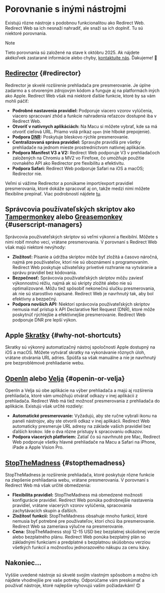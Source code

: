 # Porovnanie s inými nástrojmi

Existujú rôzne nástroje s podobnou funkcionalitou ako Redirect Web. Redirect Web sa ich nesnaží nahradiť, ale snaží sa ich doplniť. Tu sú niektoré porovnania.

> [!NOTE]
> Tieto porovnania sú založené na stave k októbru 2025. Ak nájdete akékoľvek zastarané informácie alebo chyby, [kontaktujte nás](/contact-us). Ďakujeme! 🙏

## [Redirector](https://github.com/einaregilsson/Redirector) {#redirector}

Redirector je skvelé rozšírenie prehliadača pre presmerovanie. Je úplne zadarmo a s otvoreným zdrojovým kódom a funguje aj na platformách iných ako Apple. Redirect Web však má niektoré ďalšie funkcie, ktoré by sa vám mohli páčiť:

*   **Podrobné nastavenia pravidiel:** Podporuje viacero vzorov vylúčenia, viacero spracovaní zhôd a funkcie nahradenia reťazcov dostupné iba v Redirect Web.
*   **Otvoriť v natívnych aplikáciách:** Na Macu si môžete vybrať, kde sa má otvoriť cieľová URL. Priamo volá príkaz `open` (nie hlboké prepojenie).
*   **Podpora [DNR](https://blog.mozilla.org/addons/2023/05/17/declarativenetrequest-available-in-firefox/):** Poskytuje bleskovo rýchle presmerovanie.
*   **Centralizovaná správa pravidiel:** Spravujte pravidlá pre všetky prehliadače na jednom mieste prostredníctvom natívnej aplikácie.
*   **Podpora Manifest V3 a V2:** Redirect Web podporuje V3 v prehliadačoch založených na Chromiu a MV2 vo Firefoxe, čo umožňuje použitie rovnakého API ako Redirector pre flexibilitu a efektivitu.
*   **Podpora Safari:** Redirect Web podporuje Safari na iOS a macOS; Redirector nie.

Veľmi si vážime Redirector a ponúkame import/export pravidiel presmerovania, ktoré dokáže spracovať aj on, takže medzi nimi môžete flexibilne prepínať. Viac podrobností nájdete [tu](/export-or-import-rules).

## Správcovia používateľských skriptov ako [Tampermonkey](https://www.tampermonkey.net/) alebo [Greasemonkey](https://www.greasespot.net/) {#userscript-managers}

Správcovia používateľských skriptov sú veľmi výkonní a flexibilní. Môžete s nimi robiť mnoho vecí, vrátane presmerovania. V porovnaní s Redirect Web však majú niektoré nevýhody:

*   **Zložitosť:** Písanie a údržba skriptov môže byť zložitá a časovo náročná, najmä pre používateľov, ktorí nie sú oboznámení s programovaním. Redirect Web poskytuje užívateľsky prívetivé rozhranie na vytváranie a správu pravidiel bez kódovania.
*   **Bezpečnosť:** Správcovia používateľských skriptov môžu zaviesť výkonnostnú réžiu, najmä ak sú skripty zložité alebo nie sú optimalizované. Môžu tiež spôsobiť nekonečnú slučku presmerovania, ak nie sú starostlivo napísané. Redirect Web je navrhnutý tak, aby bol efektívny a bezpečný.
*   **Podpora novších API:** Niektorí správcovia používateľských skriptov nemusia mať prístup k API Declarative Net Request (DNR), ktoré môže poskytnúť rýchlejšie a efektívnejšie presmerovanie. Redirect Web podporuje DNR pre lepší výkon.

## Apple [Skratky](https://support.apple.com/guide/shortcuts/welcome/ios) {#why-not-shortcuts}

Skratky sú výkonný automatizačný nástroj spoločnosti Apple dostupný na iOS a macOS. Môžete vytvárať skratky na vykonávanie rôznych úloh, vrátane otvárania URL adries. Spúšťa sa však manuálne a nie je navrhnutý pre bezproblémové prehliadanie webu.

## [OpenIn](https://loshadki.app/openin4/) alebo [Velja](https://sindresorhus.com/velja) {#openin-or-velja}

OpenIn a Velja sú obe aplikácie na výber prehliadača a majú aj rozšírenia prehliadača, ktoré vám umožňujú otvárať odkazy v inej aplikácii z prehliadača. Redirect Web má tiež možnosť presmerovania z prehliadača do aplikácie. Existujú však určité rozdiely:

*   **Automatické presmerovanie:** Vyžadujú, aby ste ručne vybrali ikonu na paneli nástrojov, aby ste otvorili odkaz v inej aplikácii. Redirect Web automaticky presmeruje URL adresy na základe vašich pravidiel bez ďalších krokov. Ide o dva rôzne prístupy k spracovaniu odkazov.
*   **Podpora viacerých platforiem:** Zatiaľ čo sú navrhnuté pre Mac, Redirect Web podporuje všetky hlavné prehliadače na Macu a Safari na iPhone, iPade a Apple Vision Pro.

## [StopTheMadness](https://underpassapp.com/StopTheMadness/) {#stopthemadness}

StopTheMadness je rozšírenie prehliadača, ktoré poskytuje rôzne funkcie na zlepšenie prehliadania webu, vrátane presmerovania. V porovnaní s Redirect Web má však určité obmedzenia:

*   **Flexibilita pravidiel:** StopTheMadness má obmedzené možnosti konfigurácie pravidiel. Redirect Web ponúka podrobnejšie nastavenia pravidiel, vrátane viacerých vzorov vylúčenia, spracovania zachytávacích skupín a ďalších.
*   **Zložitosť funkcií:** StopTheMadness obsahuje mnoho funkcií, ktoré nemusia byť potrebné pre používateľov, ktorí chcú iba presmerovanie. Redirect Web sa zameriava výlučne na presmerovanie.
*   **Cena:** StopTheMadness stojí 12-15 USD bez bezplatnej skúšobnej verzie alebo bezplatného plánu. Redirect Web ponúka bezplatný plán so základnými funkciami a predplatné s bezplatnou skúšobnou verziou všetkých funkcií a možnosťou jednorazového nákupu za cenu kávy.

## Nakoniec...

Vyššie uvedené nástroje sú skvelé svojím vlastným spôsobom a možno ich nájdete vhodnejšie pre vaše potreby. Odporúčame vám preskúmať a používať nástroje, ktoré najlepšie vyhovujú vašim požiadavkám! 😊

